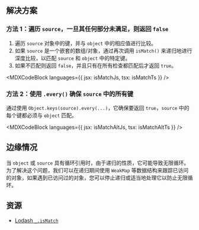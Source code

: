 

## 解决方案

### 方法 1：遍历 `source`，一旦其任何部分未满足，则返回 `false`

1. 遍历 `source` 对象中的键，并与 `object` 中的相应值进行比较。
2. 如果 `source` 是一个嵌套的数组/对象，通过再次调用 `isMatch()` 来递归地进行深度比较，以匹配 `source` 和 `object` 中的特定键。
3. 如果不匹配则返回 `false`，并且只有在所有检查都匹配后才返回 `true`。

<MDXCodeBlock languages={{ jsx: isMatchJs, tsx: isMatchTs }} />

### 方法 2：使用 `.every()` 确保 `source` 中的所有键

通过使用 `Object.keys(source).every(...)`，它确保要返回 `true`，`source` 中的每个键都必须与 `object` 匹配。

<MDXCodeBlock languages={{ jsx: isMatchAltJs, tsx: isMatchAltTs }} />

## 边缘情况

当 `object` 或 `source` 具有循环引用时，由于递归的性质，它可能导致无限循环。为了解决这个问题，我们可以在递归期间使用 `WeakMap` 等数据结构来跟踪已访问的对象，如果遇到已访问过的对象，您可以停止递归或适当地处理它以防止无限循环。

## 资源

* [Lodash `_.isMatch`](https://lodash.com/docs/#isMatch)
